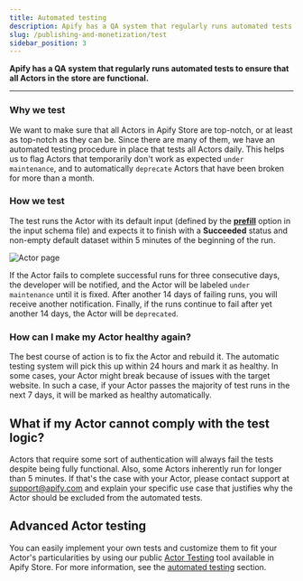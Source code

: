 ```yaml
---
title: Automated testing
description: Apify has a QA system that regularly runs automated tests to ensure that all Actors in the store are functional.
slug: /publishing-and-monetization/test
sidebar_position: 3
---
```


**Apify has a QA system that regularly runs automated tests to ensure that all Actors in the store are functional.**

---

### Why we test

We want to make sure that all Actors in Apify Store are top-notch, or at least as top-notch as they can be. Since there are many of them, we have an automated testing procedure in place that tests all Actors daily.
This helps us to flag Actors that temporarily don't work as expected `under maintenance`, and to automatically `deprecate` Actors that have been broken for more than a month.

### How we test

The test runs the Actor with its default input (defined by the [**prefill**](https://docs.apify.com/platform/actors/development/actor-definition/input-schema/specification/v1#prefill-vs-default-vs-required) option in the input schema file)
and expects it to finish with a **Succeeded** status and non-empty default dataset within 5 minutes of the beginning of the run.

![Actor page](./images/actor-test.webp)

If the Actor fails to complete successful runs for three consecutive days, the developer will be notified,
and the Actor will be labeled `under maintenance` until it is fixed. After another 14 days of failing runs, you will receive another notification. Finally, if the runs continue to fail after yet another 14 days, the Actor will be `deprecated`.

### How can I make my Actor healthy again?

The best course of action is to fix the Actor and rebuild it. The automatic testing system will pick this up within 24 hours
and mark it as healthy. In some cases, your Actor might break because of issues with the target website. In such a case, if your Actor
passes the majority of test runs in the next 7 days, it will be marked as healthy automatically.

## What if my Actor cannot comply with the test logic?

Actors that require some sort of authentication will always fail the tests despite being fully functional. Also, some Actors inherently run for longer than 5 minutes.
If that's the case with your Actor, please contact support at [support@apify.com](mailto:support@apify.com) and explain your specific use case that justifies why the Actor should be excluded from the automated tests.

## Advanced Actor testing

You can easily implement your own tests and customize them to fit your Actor's particularities
by using our public [Actor Testing](https://apify.com/pocesar/actor-testing) tool available in Apify Store.
For more information, see the [automated testing](../development/automated_tests.md) section.
